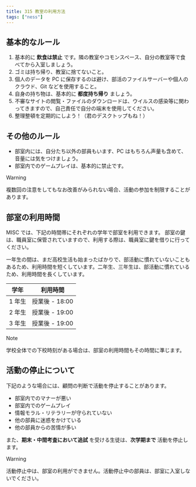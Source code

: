 ```yaml
---
title: 315 教室の利用方法
tags: ["ness"]
---
```




## 基本的なルール

1. 基本的に **飲食は禁止** です。隣の教室やコモンスペース、自分の教室等で食べてから入室しましょう。
2. ゴミは持ち帰り、教室に捨てないこと。
3. 個人のデータを PC に保存するのは避け、部活のファイルサーバーや個人のクラウド、Git などを使用すること。
4. 自身の持ち物は、基本的に **都度持ち帰り** ましょう。
5. 不審なサイトの閲覧・ファイルのダウンロードは、ウイルスの感染等に関わってきますので、自己責任で自分の端末を使用してください。
6. 整理整頓を定期的にしよう！（君のデスクトップもね！）

## その他のルール

- 部室内には、自分たち以外の部員もいます、PC はもちろん声量も含めて、音量には気をつけましょう。
- 部室内でのゲームプレイは、基本的に禁止です。

> [!WARNING]
> 複数回の注意をしてもなお改善がみられない場合、活動の参加を制限することがあります。

## 部室の利用時間

MISC では、下記の時間帯にそれぞれの学年で部室を利用できます。
部室の鍵は、職員室に保管されていますので、利用する際は、職員室に鍵を借りに行ってください。

一年生の間は、まだ高校生活も始まったばかりで、部活動に慣れていないこともあるため、利用時間を短くしています。二年生、三年生は、部活動に慣れているため、利用時間を長くしています。

| 学年   | 利用時間        |
|------|-------------|
| 1 年生 | 授業後 - 18:00 |
| 2 年生 | 授業後 - 19:00 |
| 3 年生 | 授業後 - 19:00 |

> [!NOTE]
> 学校全体での下校時刻がある場合は、部室の利用時間もその時間に準じます。

## 活動の停止について

下記のような場合には、顧問の判断で活動を停止することがあります。

- 部室内でのマナーが悪い
- 部室内でのゲームプレイ
- 情報モラル・リテラリーが守られていない
- 他の部員に迷惑をかけている
- 他の部員からの苦情が多い

また、**期末・中間考査において追試** を受ける生徒は、**次学期まで** 活動を停止します。

> [!WARNING]
> 活動停止中は、部室の利用ができません。活動停止中の部員は、部室に入室しないでください。
